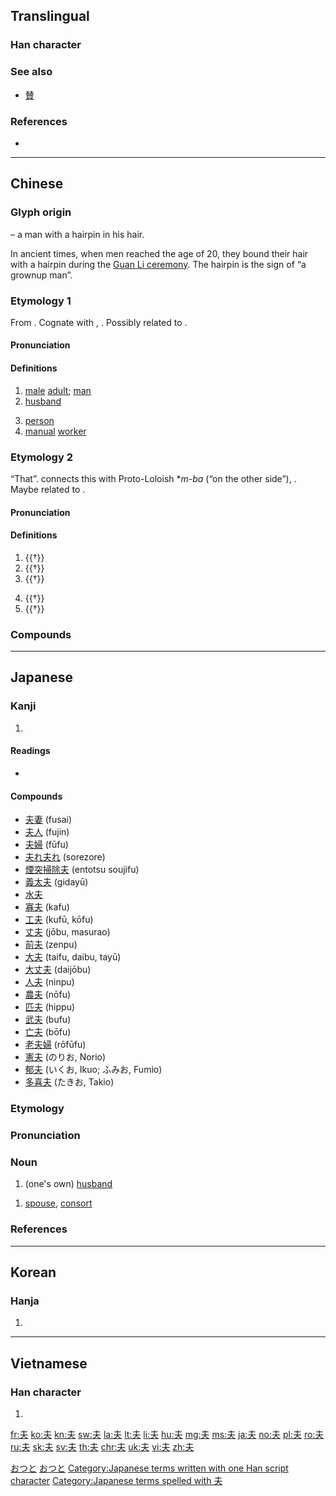 {{also|夫|禾|末|天|未|夭|兂}}
==Translingual==

===Han character===
{{Han char|rn=37|rad=大|as=01|sn=4|four=50030|canj=QO|ids=⿻二人}}

===See also===
* {{l|mul|替}} [[賛]] {{qualifier|top simplified from 竝 and 兟}}

===References===
* {{Han ref|kx=0248.110|dkj=05835|dj=0507.010|hdz=10521.010|uh=592B|ud=22827|bh=A4D2|bd=42194}}

----

==Chinese==
{{zh-forms}}

===Glyph origin===
{{Han etym}}
{{Han compound|大|一|ls=ic|t1=man|t2=hairpin}} – a man with a hairpin in his hair.

In ancient times, when men reached the age of 20, they bound their hair with a hairpin during the [[w:Guan Li|Guan Li ceremony]]. The hairpin is the sign of “a grownup man”.

===Etymology 1===
From {{inh|zh|sit-pro|*p/ba||male, father, third-person pronoun}}. Cognate with {{cog|bo|པ||''masculine noun suffix''}}, {{cog|my|ဖ||''masculine noun suffix''}}. Possibly related to {{och-l|父|father}}.

====Pronunciation====
{{zh-pron
|m=fū
|c=fu1
|h=pfs=fû
|md=hŭ
|mn=hu
|w=1fu,3vu
|mc=2
|oc=1,1
|cat=n
}}

====Definitions====
{{zh-hanzi}}

# [[male]] [[adult]]; [[man]]
# [[husband]]
#: {{zh-x|丈夫|husband}}
#: {{zh-x|夫婦|married couple}}
# [[person]]
# [[manual]] [[worker]]
#: {{zh-x|農夫|peasant}}
#: {{zh-x|漁夫|fisherman}}

===Etymology 2===
“That”. {{zh-ref|Schuessler (2007)}} connects this with Proto-Loloish *''m-ba'' (“on the other side”), {{cog|bo|ཕ||beyond, farther on, onward}}. Maybe related to {{och-l|彼|that}}.

====Pronunciation====
{{zh-pron
|m=fú
|c=fu4
|mc=1
|oc=2+3,2
|cat=pron,part
}}

====Definitions====
{{zh-hanzi}}

# {{†}} {{n-g|A generic personal pronoun – [[he]]; [[she]]; [[it]]; [[they]].}}
# {{†}} {{n-g|A generic demonstrative pronoun – [[this]]; [[that]]; [[these]]; [[those]].}}
# {{†}} {{n-g|Sentence-initial particle which introduces a [[topic]].}}
#: {{zh-x|夫{fú} 將{jiàng} 者，國 之 輔 也。|'''The''' general is the country's defense.|ref=Sunzi}}
# {{†}} {{n-g|Sentence-final particle, meaning “Is it not?”.}}
# {{†}} {{n-g|Meaningless particle in the middle of a sentence.}}

===Compounds===
{{zh-der|夫人:madam|大夫:doctor|丈夫:husband|夫婦:married couple|功夫:kung-fu|農夫:peasant|漁夫:fisherman|一勇之夫|一夫|丈夫女|丈夫子|三閭大夫|下功夫|下大夫|下工夫|不丈夫|不多工夫|不杖期夫|且夫|中散大夫|主治大夫|尹霍夫池|二夫人|五大夫|五羖大夫|人夫|人盡可夫|介夫|伊凡諾夫|伙夫|偉丈夫|做工夫|傖夫俗人|僕夫|先夫|光祿大夫|克利夫蘭|克希荷夫|兒夫|兒女夫妻|共事一夫|冰島漁夫|凡夫|凡夫俗子|凡夫肉眼|剋夫|前夫|力敵萬夫|功夫片|勇夫|勇夫悍卒|匹夫|匹夫之勇|匹夫匹婦|匹夫懷璧|匹夫有責|千夫|千夫所指|千夫長|半刻工夫|南斯拉夫|卡夫卡|卿大夫|周亞夫|哲夫|單夫隻婦|嗇夫|嗟夫|地下夫人|坐產招夫|堯夫助麥|壓寨夫人|士大夫|士大夫畫|士夫|壯夫|夜夫|大丈夫|大夫松|太中大夫|太夫人|太夫子|夫主|夫人城|夫人縣君|夫人裙帶|夫倡婦隨|夫兄弟|夫君|夫唱婦隨|夫妻|夫妻兩口|夫妻反目|夫妻店|夫妻相|夫妻關係|夫娘|夫婦合璧|夫婦和|夫婦好合|夫婦齊眉|夫婿|夫子|夫子自道|夫家|夫差|夫役|夫榮妻貴|夫榮妻顯|夫權|夫死從子|夫男|夫貴妻榮|夫頭|夫馬|夫黨|夯夫|夯鐵之夫|奉政大夫|女丈夫|女中丈夫|奸夫|如夫人|妹夫|妻以夫貴|姊夫|姐夫|姑夫|姦夫|姦夫淫婦|姨夫|娼夫|婢作夫人|婢學夫人|婦奪夫權|嫂夫人|子大夫|孔夫子|孱夫|安得列夫|宰夫|家庭主夫|家庭煮夫|寡夫|尊夫人|小丈夫|小夫人|居里夫人|屠夫|屠格涅夫|工夫|工夫茶|巴夫洛夫|床上功夫|庸夫|廚夫|役夫|征夫|後夫|御史大夫|御夫座|怨女曠夫|怯夫|息夫人|患難夫妻|情夫|愚夫|愚夫愚婦|憂愁夫人|懦夫|戚夫人|打脊匹夫|扛夫|抓工夫|抗戰夫人|押寨夫人|抽功夫|拉夫|拉格羅夫|拔圍出夫|拙夫|指腳夫妻|挑夫|挑妻窩夫|摩耶夫人|擔夫|故夫|斯拉夫族|曠夫|曠夫怨女|更夫|有夫之婦|有工夫|望夫石|未婚夫|李夫人|村夫|村夫俗子|村夫子|村夫野老|杖期夫|柴米夫妻|柴門霍夫|梅爾夫人|槓夫|樵夫|武夫|死工夫|殺狗勸夫|民夫|民賊獨夫|水夫|水火夫|水磨工夫|沒工夫|沒得工夫|沒的功夫|沙卡洛夫|海夫人|清道夫|湘夫人|潛夫論|瀧夫|灌夫罵坐|火夫|烈丈夫|牧夫座|狂夫|獨夫|獨夫民賊|玉夫座|王夫之|用工夫|田夫牧子|田夫野老|病夫|白費功夫|百夫良|百夫長|盭夫|相夫教子|相女配夫|眇小丈夫|磨功夫|萬夫|萬夫不當|萬夫莫敵|萬夫莫當|穡夫|空中夫妻|窺御激夫|站夫|竹夫人|第一夫人|筆下功夫|管夫人|箱底功夫|精夫|糞夫|結髮夫妻|縴夫|罵坐灌夫|羅敷有夫|羅蘭夫人|義夫節婦|老匹夫|老夫|老夫妻|老夫子|老夫老妻|而夫|耕夫|肉眼凡夫|腳夫|膳夫|臨水夫人|舁夫|船夫|花燭夫妻|花蕊夫人|若夫|莽大夫|莽夫|莽灌夫|蒙古大夫|薄夫|蝴蝶夫人|衛夫人|表沃夫|表面工夫|褐夫|西山餓夫|諫議大夫|謀夫孔多|貝奧武夫|貞夫烈婦|販夫走卒|貪夫徇財|貪夫痴客|費功夫|貼夫|賣工夫|賤丈夫|赫魯雪夫|赳赳武夫|起夫|車夫|車腳夫|輓夫|輦夫|轎夫|迂夫子|逐臭之夫|郁達夫|鄉大夫|鄙夫|鄙夫之見|長夫|閒工夫|關夫子|陰時夫|陳果夫|陸秀夫|露水夫妻|韋布匹夫|頂上功夫|馬夫|馬爾地夫|騾夫|高爾夫|高爾夫球|魯道夫|鰥夫|齋夫}}

----

==Japanese==

===Kanji===
{{ja-kanji|grade=4|rs=大01}}

# {{defn|lang=ja|sort=大01}}

====Readings====
* {{ja-readings|on=[[ふ]] (''fu''), [[ふう]] (''fū''), [[ぶ]] (''bu'') [[ぷ]](''pu'')|kun=[[おっと]] (''otto''), [[それ]] ([[夫れ]], ''sore'')|nanori=[[お]] (''o''), [[と]] (''to''), [[ゆう]] (''yū''), [[よ]] (''yo'')}}

====Compounds====
{{der-top|Compounds}}
* [[夫妻]] (fusai)
* [[夫人]] (fujin)
* [[夫婦]] (fūfu)
* [[夫れ夫れ]] (sorezore)
* [[煙突掃除夫]] (entotsu soujifu)
* [[義太夫]] (gidayū)
* [[水夫]]
* [[寡夫]] (kafu)
* [[工夫]] (kufū, kōfu)
* [[丈夫]] (jōbu, masurao)
* [[前夫]] (zenpu)
* [[大夫]] (taifu, daibu, tayū)
* [[大丈夫]] (daijōbu)
* [[人夫]] (ninpu)
* [[農夫]] (nōfu)
* [[匹夫]] (hippu)
* [[武夫]] (bufu)
* [[亡夫]] (bōfu)
* [[老夫婦]] (rōfūfu)
* [[憲夫]] (のりお, Norio)
* [[郁夫]] (いくお, Ikuo; ふみお, Fumio)
* [[多喜夫]] (たきお, Takio)
{{der-bottom}}

===Etymology===
{{ja-kanjitab|おっと|yomi=k}}
{{rfe|lang=ja|Needs splitting by reading.}}

===Pronunciation===
{{ja-pron|yomi=k|おっと|acc=0|acc_ref=SMK2,NHK,DJR}}

===Noun===
{{ja-noun|おっと|hhira=をつと}}

# {{lb|ja|humble|sort=おっと}} (one's own) [[husband]]

{{ja-noun|つま}}

# [[spouse]], [[consort]]

===References===
<references/>

[[Category:Japanese basic words|おつと]]
[[Category:ja:Family|おつと]]
[[Category:Japanese terms written with one Han script character]]
[[Category:Japanese terms spelled with 夫]]

----

==Korean==

===Hanja===
{{ko-hanja|hangeul=부}}

# {{defn|lang=ko|sort=大01}}

----

==Vietnamese==

===Han character===
{{vi-hantu|[[phu]]|rs=大01}}

# {{defn|lang=vi|sort=大01}}

[[fr:夫]]
[[ko:夫]]
[[kn:夫]]
[[sw:夫]]
[[la:夫]]
[[lt:夫]]
[[li:夫]]
[[hu:夫]]
[[mg:夫]]
[[ms:夫]]
[[ja:夫]]
[[no:夫]]
[[pl:夫]]
[[ro:夫]]
[[ru:夫]]
[[sk:夫]]
[[sv:夫]]
[[th:夫]]
[[chr:夫]]
[[uk:夫]]
[[vi:夫]]
[[zh:夫]]